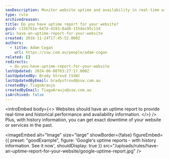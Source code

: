 ```yaml
---
seoDescription: Monitor website uptime and availability in real-time with a detailed history of performance and downtime.
type: rule
archivedreason:
title: Do you have uptime report for your website?
guid: c15b761e-647d-4193-8ad8-115dec95c11d
uri: have-an-uptime-report-for-your-website
created: 2016-11-24T17:45:52.000Z
authors:
  - title: Adam Cogan
    url: https://ssw.com.au/people/adam-cogan
related: []
redirects:
  - do-you-have-uptime-report-for-your-website
lastUpdated: 2024-06-08T03:27:17.000Z
lastUpdatedBy: Brady Stroud [SSW]
lastUpdatedByEmail: bradystroud@ssw.com.au
createdBy: TiagoAraujo
createdByEmail: TiagoAraujo@ssw.com.au
isArchived: false
---
```


<introEmbed
  body={<>
Websites should have an uptime report to provide real-time and historical performance and availability information.
  </>}
/>
Plus, with history information, you can get exact downtime of your website or services in the past.

<imageEmbed
  alt="Image"
  size="large"
  showBorder={false}
  figureEmbed={{
    preset: "goodExample",
    figure: 'Google\'s uptime reports - with history information.        See it now',
    shouldDisplay: true
  }}
  src="/uploads/rules/have-an-uptime-report-for-your-website/google-uptime-report.jpg"
/>
